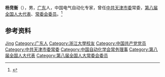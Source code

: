 '''杨竞衡'''（{{bd|1930年|}}），男，[[广东|广东]]人，中国电气自动化专家，曾任[[中共天津市委|中共天津市委]]常委，[[第八届全国人大代表|第八届全国人大代表]]、[[第八届全国人大常委会委员|常委会委员]]。<ref>{{Cite book|title=中华人民共和国职官志|author=何虎生, 李耀东, 向常福主编|publisher=中国社会出版社|year=2003|isbn=9787800883934|location=北京|pages=}}</ref>

== 参考资料 ==
{{reflist}}

{{中国人物小作品}}
{{Navboxes 
| title  = 杨竞衡在[[中国自动化学会|中国自动化学会]]的职务
| list1  =
{{中国自动化学会第四届理事会}}
{{中国自动化学会第五届理事会}}
{{中国自动化学会第六届理事会}}
}}

{{Authority control}}
{{DEFAULTSORT:Yang}}
[[Category:杨姓|Jing]]
[[Category:广东人|Category:广东人]]
[[Category:浙江大學校友|Category:浙江大學校友]]
[[Category:中国共产党党员|Category:中国共产党党员]]
[[Category:中共天津市委常委|Category:中共天津市委常委]]
[[Category:中国自动化学会常务理事|Category:中国自动化学会常务理事]]
[[Category:第八届全国人大代表|Category:第八届全国人大代表]]
[[Category:第八届全国人大常委会委员|Category:第八届全国人大常委会委员]]